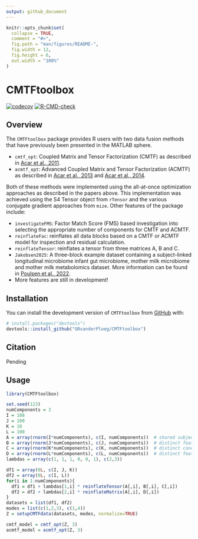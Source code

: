 ```yaml
---
output: github_document
---
```


<!-- README.md is generated from README.Rmd. Please edit that file -->

```r
knitr::opts_chunk$set(
  collapse = TRUE,
  comment = "#>",
  fig.path = "man/figures/README-",
  fig.width = 12,
  fig.height = 6,
  out.width = "100%"
)
```

# CMTFtoolbox 

<!-- badges: start -->
[![codecov](https://codecov.io/gh/GRvanderPloeg/CMTFtoolbox/graph/badge.svg?token=Y8XWFAV0IC)](https://codecov.io/gh/GRvanderPloeg/CMTFtoolbox) [![R-CMD-check](https://github.com/GRvanderPloeg/CMTFtoolbox/actions/workflows/R-CMD-check.yaml/badge.svg)](https://github.com/GRvanderPloeg/CMTFtoolbox/actions/workflows/R-CMD-check.yaml)
<!-- badges: end -->

## Overview

The `CMTFtoolbox` package provides R users with two data fusion methods that have previously been presented in the MATLAB sphere.

- `cmtf_opt`: Coupled Matrix and Tensor Factorization (CMTF) as described in [Acar et al., 2011](https://arxiv.org/abs/1105.3422).
- `acmtf_opt`: Advanced Coupled Matrix and Tensor Factorization (ACMTF) as described in [Acar et al., 2013](https://doi.org/10.1109/EMBC.2013.6610925) and [Acar et al., 2014](https://bmcbioinformatics.biomedcentral.com/articles/10.1186/1471-2105-15-239).

Both of these methods were implemented using the all-at-once optimization approaches as described in the papers above. This implementation was achieved using the S4 Tensor object from `rTensor` and the various conjugate gradient approaches from `mize`. Other features of the package include:

- `investigateFMS`: Factor Match Score (FMS) based investigation into selecting the appropriate number of components for CMTF and ACMTF.
- `reinflateFac`: reinflates all data blocks based on a CMTF or ACMTF model for inspection and residual calculation.
- `reinflateTensor`: reinflates a tensor from three matrices A, B and C.
- `Jakobsen2025`: A three-block example dataset containing a subject-linked longitudinal microbiome infant gut microbiome, mother milk microbiome and mother milk metabolomics dataset. More information can be found in [Poulsen et al., 2022](https://bmjopen.bmj.com/content/12/11/e059552).
- More features are still in development!

## Installation

You can install the development version of `CMTFtoolbox` from [GitHub](https://github.com/) with:

``` r
# install.packages("devtools")
devtools::install_github("GRvanderPloeg/CMTFtoolbox")
```

## Citation

Pending

## Usage

```r
library(CMTFtoolbox)

set.seed(123)
numComponents = 3
I = 108
J = 100
K = 10
L = 100
A = array(rnorm(I*numComponents), c(I, numComponents))  # shared subject mode
B = array(rnorm(J*numComponents), c(J, numComponents))  # distinct feature mode of X1
C = array(rnorm(K*numComponents), c(K, numComponents))  # distinct condition mode of X1
D = array(rnorm(L*numComponents), c(L, numComponents))  # distinct feature mode of X2
lambdas = array(c(1, 1, 1, 0, 0, 1), c(2,3))

df1 = array(0L, c(I, J, K))
df2 = array(0L, c(I, L))
for(i in 1:numComponents){
  df1 = df1 + lambdas[1,i] * reinflateTensor(A[,i], B[,i], C[,i])
  df2 = df2 + lambdas[2,i] * reinflateMatrix(A[,i], D[,i])
}
datasets = list(df1, df2)
modes = list(c(1,2,3), c(1,4))
Z = setupCMTFdata(datasets, modes, normalize=TRUE)

cmtf_model = cmtf_opt(Z, 3)
acmtf_model = acmtf_opt(Z, 3)
```
